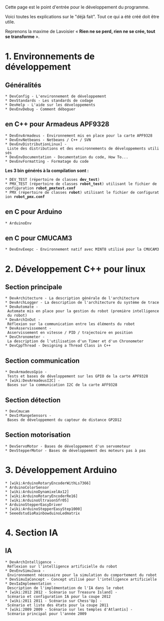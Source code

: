 Cette page est le point d'entrée pour le développement du programme.

Voici toutes les explications sur le "déjà fait". Tout ce qui a été créé doit être utile.

Reprenons la maxime de Lavoisier « '''Rien ne se perd, rien ne se crée, tout se transforme''' ».

= 1. Environnements de développement =
== Généralités ==
 * DevConfig - L'environnement de développement
 * DevStandards - Les standards de codage
 * DevHelp - L'aide sur les développements
 * DevEnvDebug - Comment déboguer

== en C++ pour Armadeus APF9328 ==
 * DevEnvArmadeus - Environnement mis en place pour la carte APF9328
 * DevEnvNetbeans - Netbeans / C++ / SVN
 * DevEnvDistributionLinux] - Liste des distributions et des environnements de développements utilisés 
 * DevEnvDocumentation - Documentation du code, How To...
 * DevEnvFormatting - Formatage du code

'''Les 3 bin générés à la compilation sont :'''
 * DEV_TEST (répertoire de classes '''dev_test''')  
 * PMX_TEST (répertoire de classes '''robot_test''') utilisant le fichier de configuration '''robot_pmxtest.conf'''
 * PMX (répertoire de classes '''robot''') utilisant le fichier de configuration '''robot_pmx.conf'''

== en C pour Arduino ==
 * ArduinoEnv

== en C pour CMUCAM3 ==
 * DevEnvEeepc - Environnement natif avec MINT8 utilisé pour la CMUCAM3


= 2. Développement C++ pour linux =
== Section principale ==
 * DevArchitecture - La description générale de l'architecture
 * DevArchLogger - La description de l'architecture du système de trace
 * DevAutomate - Automate mis en place pour la gestion du robot (première intelligence du robot)
 * DevArchInOut - Réflexion sur la communication entre les éléments du robot
 * DevAsservissement - Asservissement en vitesse / PID / trajectoire en position
 * DevChronometer - La description de l'utilisation d'un Timer et d'un Chronometer
 * DevCppThread - Designing a Thread Class in C++

== Section communication == 
 * DevArmadeusGpio - Tests et bases de développement sur les GPIO de la carte APF9328
 * [wiki:DevArmadeusI2C] - Bases sur la communication I2C de la carte AFF9328

== Section détection == 
 * DevCmucam
 * DevIrRangeSensors - Bases de développement du capteur de distance GP2D12

== Section motorisation == 
 * DevServoMotor - Bases de développement d'un servomoteur
 * DevStepperMotor - Bases de développement des moteurs pas à pas

= 3. Développement Arduino =
 * [wiki:ArduinoRotaryEncoderWithLs7366]
 * ArduinoColorSensor
 * [wiki:ArduinoDynamixelAx12]
 * [wiki:ArduinoRotaryEncoderRe16]
 * [wiki:ArduinoUltrasonSfr05]
 * ArduinoStepperEasyDriver
 * [wiki:ArduinoStepperEasyStep1000]
 * SeeedstudioRainbowduinoLedmatrix

= 4. Section IA =
== IA ==
 * DevArchIntelligence - Réflexion sur l'intelligence artificielle du robot
 * DevEnvSimuJava - Environnement nécessaire pour la simulation du comportement du robot
 * DevSimuIaConcept - Concept utilisé pour l'intelligence artificielle
 * DevIaImplementation - Description de l'implémentation de l'IA dans le robot
 * [wiki:2012 2012 - Scénario sur Treasure Island] - Scénario et configuration IA pour la coupe 2012
 * [wiki:2011 2011 - Scénario sur Chess'Up] - Scénario et liste des états pour la coupe 2011
 * [wiki:2009 2009 - Scénario sur les temples d'Atlantis] - Scénario principal pour l'année 2009 